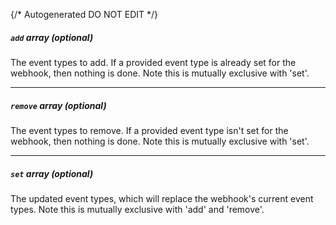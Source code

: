 {/* Autogenerated DO NOT EDIT  */}
##### `add` _array (optional)_
The event types to add. If a provided event type is already set for
the webhook, then nothing is done. Note this is mutually exclusive
with 'set'.


---
##### `remove` _array (optional)_
The event types to remove. If a provided event type isn't set for
the webhook, then nothing is done. Note this is mutually exclusive
with 'set'.


---
##### `set` _array (optional)_
The updated event types, which will replace the webhook's current
event types. Note this is mutually exclusive with 'add' and
'remove'.



